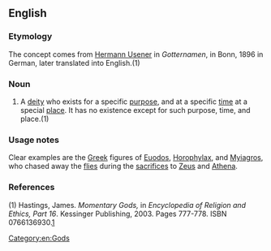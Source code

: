 ==English==

===Etymology===
The concept comes from [[w:Hermann Usener|Hermann Usener]] in ''Gotternamen'', in Bonn, 1896 in German, later translated into English.(1)

===Noun===
{{en-noun}}

# A [[deity]] who exists for a specific [[purpose]], and at a specific [[time]] at a special [[place]]. It has no existence except for such purpose, time, and place.(1)

===Usage notes===

Clear examples are the [[Greek]] figures of [[w:Euodos|Euodos]], [[w:Horophylax|Horophylax]], and [[w:Myiagros|Myiagros]], who chased away the [[fly|flies]] during the [[sacrifice]]s to [[Zeus]] and [[Athena]].

===References===

(1) Hastings, James. ''Momentary Gods,'' in ''Encyclopedia of Religion and Ethics, Part 16''. Kessinger Publishing, 2003. Pages 777-778. ISBN 0766136930.[http://books.google.com/books?id=ao4qMWcx50oC&pg=PA778&lpg=PA778&dq=myiagros+%22momentary+god%22&source=web&ots=xylZdnhNyw&sig=qKacLJp3rY5TmAlG9B0ZIKhg9Xk#PPA777,M1]

[[Category:en:Gods]]